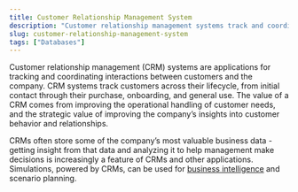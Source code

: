 ```yaml
---
title: Customer Relationship Management System
description: "Customer relationship management systems track and coordinate interactions between a company and its customers."
slug: customer-relationship-management-system
tags: ["Databases"]
---
```


Customer relationship management (CRM) systems are applications for tracking and coordinating interactions between customers and the company. CRM systems track customers across their lifecycle, from initial contact through their purchase, onboarding, and general use. The value of a CRM comes from improving the operational handling of customer needs, and the strategic value of improving the company’s insights into customer behavior and relationships.

CRMs often store some of the company’s most valuable business data - getting insight from that data and analyzing it to help management make decisions is increasingly a feature of CRMs and other applications. Simulations, powered by CRMs, can be used for [business intelligence](https://hash.ai/glossary/business-intelligence) and scenario planning.